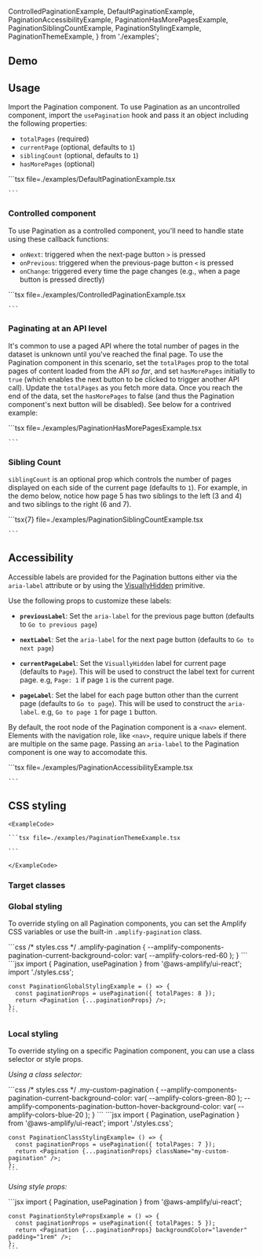   ControlledPaginationExample,
  DefaultPaginationExample,
  PaginationAccessibilityExample,
  PaginationHasMorePagesExample,
  PaginationSiblingCountExample,
  PaginationStylingExample,
  PaginationThemeExample,
} from './examples';

## Demo

<PaginationDemo />

## Usage

Import the Pagination component. To use Pagination as an uncontrolled component, import the `usePagination` hook and pass it an object including the following properties:

- `totalPages` (required)
- `currentPage` (optional, defaults to `1`)
- `siblingCount` (optional, defaults to `1`)
- `hasMorePages` (optional)

<Example>
  <DefaultPaginationExample />
  <ExampleCode>
    ```tsx file=./examples/DefaultPaginationExample.tsx

    ```

  </ExampleCode>
</Example>

### Controlled component

To use Pagination as a controlled component, you'll need to handle state using these callback functions:

- `onNext`: triggered when the next-page button `>` is pressed
- `onPrevious`: triggered when the previous-page button `<` is pressed
- `onChange`: triggered every time the page changes (e.g., when a page button is pressed directly)

<Example>
  <ControlledPaginationExample />
  <ExampleCode>
    ```tsx file=./examples/ControlledPaginationExample.tsx

    ```

  </ExampleCode>
</Example>

### Paginating at an API level

It's common to use a paged API where the total number of pages in the dataset is unknown until you've reached the final page. To use the Pagination component in this scenario, set the `totalPages` prop to the total pages of content loaded from the API _so far_, and set `hasMorePages` initially to `true` (which enables the next button to be clicked to trigger another API call). Update the `totalPages` as you fetch more data. Once you reach the end of the data, set the `hasMorePages` to false (and thus the Pagination component's next button will be disabled). See below for a contrived example:

<Example>
  <PaginationHasMorePagesExample />
  <ExampleCode>
    ```tsx file=./examples/PaginationHasMorePagesExample.tsx

    ```

  </ExampleCode>
</Example>

### Sibling Count

`siblingCount` is an optional prop which controls the number of pages displayed on each side of the current page (defaults to `1`). For example, in the demo below, notice how page 5 has two siblings to the left (3 and 4) and two siblings to the right (6 and 7).

<Example>
  <PaginationSiblingCountExample />
  <ExampleCode>
    ```tsx{7} file=./examples/PaginationSiblingCountExample.tsx

    ```

  </ExampleCode>
</Example>

## Accessibility

Accessible labels are provided for the Pagination buttons either via the `aria-label` attribute or by using the [VisuallyHidden](/react/components/visuallyhidden) primitive.

Use the following props to customize these labels:

- **`previousLabel`**: Set the `aria-label` for the previous page button (defaults to `Go to previous page`)

- **`nextLabel`**: Set the `aria-label` for the next page button (defaults to `Go to next page`)

- **`currentPageLabel`**: Set the `VisuallyHidden` label for current page (defaults to `Page`). This will be used to construct the label text for current page. e.g, `Page: 1` if page `1` is the current page.

- **`pageLabel`**: Set the label for each page button other than the current page (defaults to `Go to page`). This will be used to construct the `aria-label`. e.g, `Go to page 1` for page `1` button.

By default, the root node of the Pagination component is a `<nav>` element. Elements with the navigation role, like `<nav>`, <Link href="https://www.w3.org/WAI/ARIA/apg/practices/landmark-regions/#aria_lh_step3" isExternal>require unique labels if there are multiple on the same page</Link>. Passing an `aria-label` to the Pagination component is one way to accomodate this.

<Example>
  <PaginationAccessibilityExample />
  <ExampleCode>
    ```tsx file=./examples/PaginationAccessibilityExample.tsx

    ```

  </ExampleCode>
</Example>

## CSS styling

<ThemeExample component="Pagination">
  <Example>
    <PaginationThemeExample />
    
    <ExampleCode>

    ```tsx file=./examples/PaginationThemeExample.tsx

    ```

    </ExampleCode>
  </Example>
</ThemeExample>


### Target classes

<ComponentStyleDisplay componentName="Pagination" />

### Global styling

To override styling on all Pagination components, you can set the Amplify CSS variables or use the built-in `.amplify-pagination` class.

<Example>
  <PaginationStylingExample className="pagination-global-styling" totalPages={8} />
  <ExampleCode>
    ```css
    /* styles.css */
    .amplify-pagination {
      --amplify-components-pagination-current-background-color: var(
        --amplify-colors-red-60
      );
    }
    ```
  </ExampleCode>
  <ExampleCode>
    ```jsx
    import { Pagination, usePagination } from '@aws-amplify/ui-react';
    import './styles.css';

    const PaginationGlobalStylingExample = () => {
      const paginationProps = usePagination({ totalPages: 8 });
      return <Pagination {...paginationProps} />;
    };
    ```

  </ExampleCode>
</Example>

### Local styling

To override styling on a specific Pagination component, you can use a class selector or style props.

_Using a class selector:_

<Example>
  <PaginationStylingExample className="my-custom-pagination" totalPages={7} />
  <ExampleCode>
    ```css
    /* styles.css */
    .my-custom-pagination {
      --amplify-components-pagination-current-background-color: var(
        --amplify-colors-green-80
      );
      --amplify-components-pagination-button-hover-background-color: var(
        --amplify-colors-blue-20
      );
    }
    ```
  </ExampleCode>
  <ExampleCode>
    ```jsx
    import { Pagination, usePagination } from '@aws-amplify/ui-react';
    import './styles.css';

    const PaginationClassStylingExample= () => {
      const paginationProps = usePagination({ totalPages: 7 });
      return <Pagination {...paginationProps} className="my-custom-pagination" />;
    };
    ```

  </ExampleCode>
</Example>

_Using style props:_

<Example>
  <PaginationStylingExample totalPages={5} backgroundColor="lavender" padding="1rem" />
  <ExampleCode>
    ```jsx
    import { Pagination, usePagination } from '@aws-amplify/ui-react';

    const PaginationStylePropsExample = () => {
      const paginationProps = usePagination({ totalPages: 5 });
      return <Pagination {...paginationProps} backgroundColor="lavender" padding="1rem" />;
    };
    ```

  </ExampleCode>
</Example>
